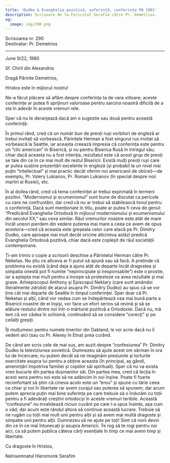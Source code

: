 ```yaml
---
title: 'Dudko & Evanghelia pozitivă, suferință, conferința PA 1981'
description: Scrisoare de la Fericitul Serafim către Pr. Demetrios.
og:
  image: /og/290.png
---
```


<div style={{textAlign:'right', fontFamily:'monospace'}}>Scrisoarea nr. 290</div>
<div style={{textAlign:'left', fontFamily:'monospace'}}>Destinatar: Pr. Demetrios</div>

---

June 9/22, 1980

Sf. Chiril din Alexandria

Dragă Părinte Demetrios,

Hristos este în mijlocul nostru!

Ne-a făcut plăcere să aflăm despre conferința ta de vara viitoare; aceste conferințe ar putea fi sprijinuri valoroase pentru sarcina noastră dificilă de a sta în adevăr în aceste vremuri rele.

Sper că nu te deranjează dacă am o sugestie sau două pentru această conferință:

În primul rând, cred că un număr bun de preoți ruși vorbitori de engleză ar trebui invitați să vorbească. Părintele Herman a fost singurul rus invitat să vorbească la Seattle, iar aceasta creează impresia că conferința este pentru un “clic american” în Biserică, și nu pentru Biserica Rusă în întregul său; chiar dacă aceasta nu a fost intenția, rezultatul este că acest grup de preoți se taie din ce în ce mai mult de restul Bisericii. Există mulți preoți ruși care ar putea susține prezentări excelente în engleză (și probabil la un nivel mai puțin “intellectual” și mai practic decât oferim noi americanii de obicei)—de exemplu, Pr. Valery Lukianov, Pr. Roman Lukianov (în special despre noii martiri ai Rusiei), etc.

În al doilea rând, cred că tema conferinței ar trebui exprimată în termeni pozitivi. “Modernismul și ecumenismul” sunt bune de discutat ca pericole cu care ne confruntăm, dar cred că nu ar trebui să stabilească tonul pentru o conferință. Dacă sunt menționate în titlu, poate ar putea fi ceva de genul: “Predicând Evanghelia Ortodoxă în mijlocul modernismului și ecumenismului din secolul XX,” sau ceva similar. Răul vremurilor noastre este atât de mare încât uneori pierdem din vedere puterea mai mare a ceea ce avem de opus acestora—cred că aceasta este greșeala celor care atacă pe Pr. Dimitry Dudko, care aproape mai mult decât oricine altcineva astăzi predică Evanghelia Ortodoxă pozitivă, chiar dacă este copleșit de răul societății contemporane.

Ți-am trimis o copie a scrisorii deschise a Părintelui Herman către Pr. Neketas. Nu știu ce altceva ar fi putut să spună sau să facă. A pretinde că problema nu există (când deja a ajuns atât de departe încât dragostea și simpatia onestă pot fi numite “neprincipiale și iresponsabile”) este o prostie, iar a aștepta mai mult pentru a începe să protesteze va avea rezultate și mai grave. Arhiepiscopul Anthony și Episcopul Nektary (care sunt amândoi literalmente zdrobiți de atacul asupra Pr. Dimitry Dudko) au spus că se vor ține cât mai departe de Seattle în timpul conferinței. Sper doar că Pr. Neketas și alții, când vor vedea cum se îndepărtează cea mai bună parte a Bisericii noastre de ei înșiși, vor face un efort serios să revină și să se alăture restului dintre noi într-o mărturie pozitivă a Ortodoxiei. Dacă nu, mă tem că vor cădea în schismă, continuând să se considere “corecți” și pe ceilalți greșiți.

Îți mulțumesc pentru numele tinerilor din Oakland; le voi scrie dacă nu îi vedem aici (sau cu Pr. Alexey în Etna) prea curând.

De când am scris cele de mai sus, am auzit despre “confesiunea” Pr. Dimitry Dudko la televiziunea sovietică. Dumnezeu să ajute acest om sărman în ora lui de încercare; nu putem decât să ne imaginăm presiunile și torturile exercitate asupra lui pentru a obține aceasta (în principal, aș gândi, amenințări împotriva familiei și copiilor săi spirituali). Sper că nu va exista vreo bucurie din partea dușmanilor săi. Din partea mea, cred că lecția în acest sens pentru noi este să ne adâncim în noi înșine. Poate fi foarte reconfortant să știm că cineva acolo este un “erou” și spune cu tărie ceea ce chiar și noi în libertate rar avem curajul sau puterea să spunem; dar acum putem aprecia puțin mai bine suferința pe care trebuie să o îndurăm cu toții pentru a fi adevărați creștini ortodocși în aceste vremuri teribile. Această “confesiune” nu invalidează niciun cuvânt pe care l-a spus înainte, așa cum o văd; dar acum este rândul altora să continue această lucrare. Trebuie să ne rugăm cu toții mai mult unii pentru alții și să avem mai multă dragoste și simpatie unii pentru alții. Dumnezeu să ne ajute pe toți! Simt că norii devin din ce în ce mai întunecați și asupra Americii. Te rog să te rogi pentru noi aici, ca să putem publica câteva cărți esențiale în timp ce mai avem timp și libertate.

Cu dragoste în Hristos,

Neînsemnatul Hieromonk Serafim